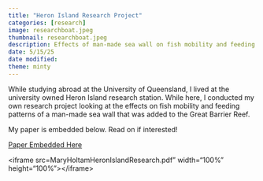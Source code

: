 ```yaml
---
title: "Heron Island Research Project"
categories: [research]
image: researchboat.jpeg
thumbnail: researchboat.jpeg
description: Effects of man-made sea wall on fish mobility and feeding patterns on the Great Barrier Reef 
date: 5/15/25
date modified: 
theme: minty
---
```


While studying abroad at the University of Queensland, I lived at the university owned Heron Island research station. While here, I conducted my own research project looking at the effects on fish mobility and feeding patterns of a man-made sea wall that was added to the Great Barrier Reef.

My paper is embedded below. Read on if interested!

[Paper Embedded Here](papers/MaryHoltamHeronIslandresearch.pdf)

\<iframe src=MaryHoltamHeronIslandResearch.pdf" width="100%" height="100%"\>\</iframe\>
